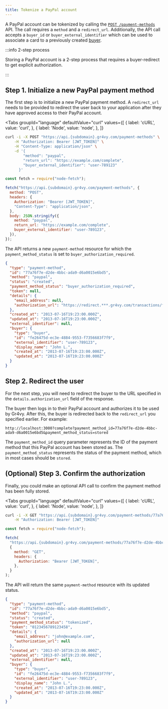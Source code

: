 ```yaml
---
title: Tokenize a PayPal account
---
```



A PayPal account can be tokenized by calling the [`POST /payment-methods`][api]
API. The call requires a `method` and a `redirect_url`. Additionally, the API
call accepts a `buyer_id` or `buyer_external_identifier` which can be used to
associate a card to a previously created [buyer].

:::info 2-step process

Storing a PayPal account is a 2-step process that requires a buyer-redirect to
get explicit authorization.

:::

[api]: /reference#operation/store-payment-method
[buyer]: /guides/buyers/add

## Step 1. Initialize a new PayPal payment method

The first step is to initialize a new PayPal payment method. A `redirect_url`
needs to be provided to redirect the user back to your application after they
have approved access to their PayPal account.

<Tabs
  groupId="language"
  defaultValue="curl"
  values={[
    { label: 'cURL', value: 'curl', },
    { label: 'Node', value: 'node', },
  ]}
>
  <TabItem value="curl">

```bash {5-9}
curl -i -X POST "https://api.{subdomain}.gr4vy.com/payment-methods" \
    -H "Authorization: Bearer [JWT_TOKEN]" \
    -H "Content-Type: application/json" \
    -d '{
        "method": "paypal",
        "return_url": "https://example.com/complete",
        "buyer_external_identifier": "user-789123"
      }'
```

  </TabItem>
  <TabItem value="node">

```js {10-14}
const fetch = require("node-fetch");

fetch("https://api.{subdomain}.gr4vy.com/payment-methods", {
  method: "POST",
  headers: {
    Authorization: "Bearer [JWT_TOKEN]",
    "Content-Type": "application/json",
  },
  body: JSON.stringify({
    method: "paypal",
    return_url: "https://example.com/complete",
    buyer_external_identifier: "user-789123",
  }),
});
```

  </TabItem>
</Tabs>

The API returns a new `payment-method` resource for which the
`payment_method_status` is set to `buyer_authorization_required`.

```json title="POST /payment-methods"
{
  "type": "payment-method",
  "id": "77a76f7e-d2de-4bbc-ada9-d6a0015e6bd5",
  "method": "paypal",
  "status": "created",
  "payment_method_status": "buyer_authorization_required",
  "token": null,
  "details": {
    "email_address": null,
    "authorization_url": "https://redirect.***.gr4vy.com/transactions/ffc88ec9-e1ee-45ba-993d-b5902c3b2a8c"
  },
  "created_at": "2013-07-16T19:23:00.000Z",
  "updated_at": "2013-07-16T19:23:00.000Z",
  "external_identifier": null,
  "buyer": {
    "type": "buyer",
    "id": "fe26475d-ec3e-4884-9553-f7356683f7f9",
    "external_identifier": "user-789123",
    "display_name": "John L.",
    "created_at": "2013-07-16T19:23:00.000Z",
    "updated_at": "2013-07-16T19:23:00.000Z"
  }
}
```

## Step 2. Redirect the user

For the next step, you will need to redirect the buyer to the URL specified in
the `details.authorization_url` field of the response.

The buyer then logs in to their PayPal account and authorizes it to be used by
Gr4vy. After this, the buyer is redirected back to the `redirect_url` you
specified earlier. For example:

```
http://localhost:3000?complete?payment_method_id=77a76f7e-d2de-4bbc-ada9-d6a0015e6bd5&payment_method_status=stored
```

The `payment_method_id` query parameter represents the ID of the payment method
that this PayPal account has been stored as. The `payment_method_status`
represents the status of the payment method, which in most cases should be
`stored`.

## (Optional) Step 3. Confirm the authorization

Finally, you could make an optional API call to confirm the payment method has
been fully stored.

<Tabs
  groupId="language"
  defaultValue="curl"
  values={[
    { label: 'cURL', value: 'curl', },
    { label: 'Node', value: 'node', },
  ]}
>
  <TabItem value="curl">

```bash
curl -i -X GET "https://api.{subdomain}.gr4vy.com/payment-methods/77a76f7e-d2de-4bbc-ada9-d6a0015e6bd5" \
    -H "Authorization: Bearer [JWT_TOKEN]"
```

  </TabItem>
  <TabItem value="node">

```js
const fetch = require("node-fetch");

fetch(
  "https://api.{subdomain}.gr4vy.com/payment-methods/77a76f7e-d2de-4bbc-ada9-d6a0015e6bd5",
  {
    method: "GET",
    headers: {
      Authorization: "Bearer [JWT_TOKEN]",
    },
  }
);
```

  </TabItem>
</Tabs>

The API will return the same `payment-method` resource with its updated status.

```json title="GET /payment-methods/77a76f7e-d2de-4bbc-ada9-d6a0015e6bd5/authorize"
{
  "type": "payment-method",
  "id": "77a76f7e-d2de-4bbc-ada9-d6a0015e6bd5",
  "method": "paypal",
  "status": "created",
  "payment_method_status": "tokenized",
  "token": "0123456789123458",
  "details": {
    "email_address": "john@example.com",
    "authorization_url": null
  },
  "created_at": "2013-07-16T19:23:00.000Z",
  "updated_at": "2013-07-16T19:23:00.000Z",
  "external_identifier": null,
  "buyer": {
    "type": "buyer",
    "id": "fe26475d-ec3e-4884-9553-f7356683f7f9",
    "external_identifier": "user-789123",
    "display_name": "John L.",
    "created_at": "2013-07-16T19:23:00.000Z",
    "updated_at": "2013-07-16T19:23:00.000Z"
  }
}
```
